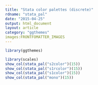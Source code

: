 ```yaml
---
title: "Stata color palettes (discrete)"
rdname: "stata_pal"
date: "2015-04-25"
output: html_document
layout: article
category: "ggthemes"
images:FRONTFOMATTER_IMAGES
---
```


```r
library(ggthemes)
```

```r
library(scales)
show_col(stata_pal("s2color")(15))
show_col(stata_pal("s1rcolor")(15))
show_col(stata_pal("s1color")(15))
show_col(stata_pal("mono")(15))



```